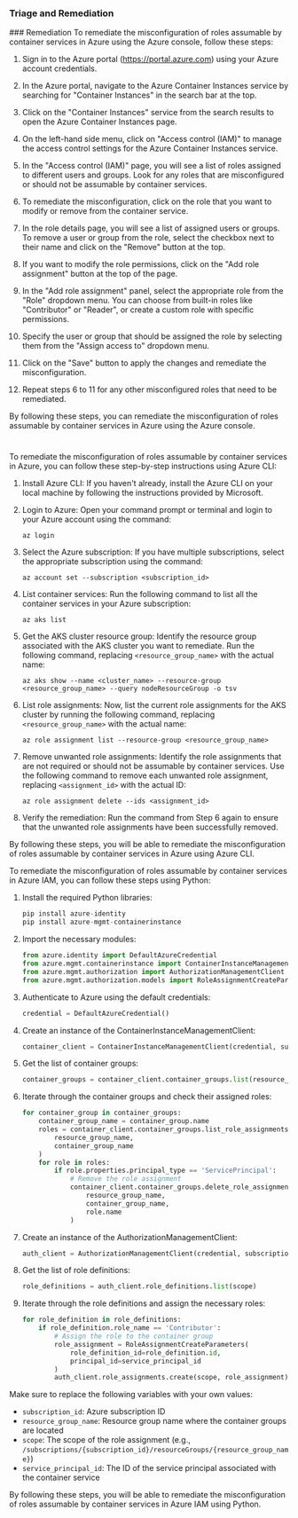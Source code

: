
### Triage and Remediation
<Tabs>
<Tab title='Remediation'>
### Remediation

<AccordionGroup>
<Accordion title='Using Console' defaultOpen='true'>
To remediate the misconfiguration of roles assumable by container services in Azure using the Azure console, follow these steps:

1. Sign in to the Azure portal (https://portal.azure.com) using your Azure account credentials.

2. In the Azure portal, navigate to the Azure Container Instances service by searching for "Container Instances" in the search bar at the top.

3. Click on the "Container Instances" service from the search results to open the Azure Container Instances page.

4. On the left-hand side menu, click on "Access control (IAM)" to manage the access control settings for the Azure Container Instances service.

5. In the "Access control (IAM)" page, you will see a list of roles assigned to different users and groups. Look for any roles that are misconfigured or should not be assumable by container services.

6. To remediate the misconfiguration, click on the role that you want to modify or remove from the container service.

7. In the role details page, you will see a list of assigned users or groups. To remove a user or group from the role, select the checkbox next to their name and click on the "Remove" button at the top.

8. If you want to modify the role permissions, click on the "Add role assignment" button at the top of the page.

9. In the "Add role assignment" panel, select the appropriate role from the "Role" dropdown menu. You can choose from built-in roles like "Contributor" or "Reader", or create a custom role with specific permissions.

10. Specify the user or group that should be assigned the role by selecting them from the "Assign access to" dropdown menu.

11. Click on the "Save" button to apply the changes and remediate the misconfiguration.

12. Repeat steps 6 to 11 for any other misconfigured roles that need to be remediated.

By following these steps, you can remediate the misconfiguration of roles assumable by container services in Azure using the Azure console.

#
</Accordion>

<Accordion title='Using CLI'>
To remediate the misconfiguration of roles assumable by container services in Azure, you can follow these step-by-step instructions using Azure CLI:

1. Install Azure CLI: If you haven't already, install the Azure CLI on your local machine by following the instructions provided by Microsoft.

2. Login to Azure: Open your command prompt or terminal and login to your Azure account using the command:
   ```
   az login
   ```

3. Select the Azure subscription: If you have multiple subscriptions, select the appropriate subscription using the command:
   ```
   az account set --subscription <subscription_id>
   ```

4. List container services: Run the following command to list all the container services in your Azure subscription:
   ```
   az aks list
   ```

5. Get the AKS cluster resource group: Identify the resource group associated with the AKS cluster you want to remediate. Run the following command, replacing `<resource_group_name>` with the actual name:
   ```
   az aks show --name <cluster_name> --resource-group <resource_group_name> --query nodeResourceGroup -o tsv
   ```

6. List role assignments: Now, list the current role assignments for the AKS cluster by running the following command, replacing `<resource_group_name>` with the actual name:
   ```
   az role assignment list --resource-group <resource_group_name>
   ```

7. Remove unwanted role assignments: Identify the role assignments that are not required or should not be assumable by container services. Use the following command to remove each unwanted role assignment, replacing `<assignment_id>` with the actual ID:
   ```
   az role assignment delete --ids <assignment_id>
   ```

8. Verify the remediation: Run the command from Step 6 again to ensure that the unwanted role assignments have been successfully removed.

By following these steps, you will be able to remediate the misconfiguration of roles assumable by container services in Azure using Azure CLI.
</Accordion>

<Accordion title='Using Python'>
To remediate the misconfiguration of roles assumable by container services in Azure IAM, you can follow these steps using Python:

1. Install the required Python libraries:
   ```python
   pip install azure-identity
   pip install azure-mgmt-containerinstance
   ```

2. Import the necessary modules:
   ```python
   from azure.identity import DefaultAzureCredential
   from azure.mgmt.containerinstance import ContainerInstanceManagementClient
   from azure.mgmt.authorization import AuthorizationManagementClient
   from azure.mgmt.authorization.models import RoleAssignmentCreateParameters
   ```

3. Authenticate to Azure using the default credentials:
   ```python
   credential = DefaultAzureCredential()
   ```

4. Create an instance of the ContainerInstanceManagementClient:
   ```python
   container_client = ContainerInstanceManagementClient(credential, subscription_id)
   ```

5. Get the list of container groups:
   ```python
   container_groups = container_client.container_groups.list(resource_group_name)
   ```

6. Iterate through the container groups and check their assigned roles:
   ```python
   for container_group in container_groups:
       container_group_name = container_group.name
       roles = container_client.container_groups.list_role_assignments(
           resource_group_name,
           container_group_name
       )
       for role in roles:
           if role.properties.principal_type == 'ServicePrincipal':
               # Remove the role assignment
               container_client.container_groups.delete_role_assignment(
                   resource_group_name,
                   container_group_name,
                   role.name
               )
   ```

7. Create an instance of the AuthorizationManagementClient:
   ```python
   auth_client = AuthorizationManagementClient(credential, subscription_id)
   ```

8. Get the list of role definitions:
   ```python
   role_definitions = auth_client.role_definitions.list(scope)
   ```

9. Iterate through the role definitions and assign the necessary roles:
   ```python
   for role_definition in role_definitions:
       if role_definition.role_name == 'Contributor':
           # Assign the role to the container group
           role_assignment = RoleAssignmentCreateParameters(
               role_definition_id=role_definition.id,
               principal_id=service_principal_id
           )
           auth_client.role_assignments.create(scope, role_assignment)
   ```

Make sure to replace the following variables with your own values:
- `subscription_id`: Azure subscription ID
- `resource_group_name`: Resource group name where the container groups are located
- `scope`: The scope of the role assignment (e.g., `/subscriptions/{subscription_id}/resourceGroups/{resource_group_name}`)
- `service_principal_id`: The ID of the service principal associated with the container service

By following these steps, you will be able to remediate the misconfiguration of roles assumable by container services in Azure IAM using Python.
</Accordion>

</AccordionGroup>
</Tab>
</Tabs>
